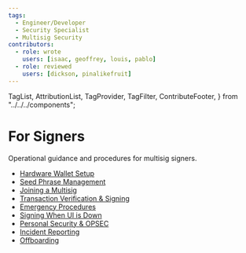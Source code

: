 ```yaml
---
tags:
  - Engineer/Developer
  - Security Specialist
  - Multisig Security
contributors:
  - role: wrote
    users: [isaac, geoffrey, louis, pablo]
  - role: reviewed
    users: [dickson, pinalikefruit]
---
```


  TagList,
  AttributionList,
  TagProvider,
  TagFilter,
  ContributeFooter,
} from "../../../components";

<TagProvider>
<TagFilter />

# For Signers

<TagList tags={frontmatter.tags} />
<AttributionList contributors={frontmatter.contributors} />

Operational guidance and procedures for multisig signers.

- [Hardware Wallet Setup](/multisig-for-protocols/hardware-wallet-setup)
- [Seed Phrase Management](/wallet-security/seed-phrase-management)
- [Joining a Multisig](/multisig-for-protocols/joining-a-multisig)
- [Transaction Verification & Signing](/multisig-for-protocols/transaction-verification-and-signing)
- [Emergency Procedures](/multisig-for-protocols/emergency-procedures)
- [Signing When UI is Down](/multisig-for-protocols/signing-when-ui-is-down)
- [Personal Security & OPSEC](/multisig-for-protocols/personal-security-opsec)
- [Incident Reporting](/multisig-for-protocols/incident-reporting)
- [Offboarding](/multisig-for-protocols/offboarding)

</TagProvider>
<ContributeFooter />
